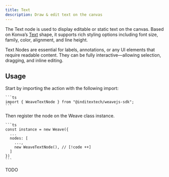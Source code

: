 ```yaml
---
title: Text
description: Draw & edit text on the canvas
---
```



The Text node is used to display editable or static text on the canvas. Based on
Konva’s [Text](https://konvajs.org/api/Konva.Text.html) shape, it supports rich styling
options including font size, family, color, alignment, and line height.

Text Nodes are essential for labels, annotations, or any UI elements that require
readable content. They can be fully interactive—allowing selection, dragging, and
inline editing.

## Usage

<Accordions>
  <Accordion title="1. Import the node" id="import-node">
    Start by importing the action with the following import:

    ```ts
    import { WeaveTextNode } from "@inditextech/weavejs-sdk";
    ```

  </Accordion>
  <Accordion title="2. Register the node" id="register-node">
    Then register the node on the Weave class instance.

    ```ts
    const instance = new Weave({
      ...
      nodes: [
        ...,
        new WeaveTextNode(), // [!code ++]
      ]
    })
    ```

  </Accordion>
  <Accordion title="3. Use the node" id="use-the-node">
    TODO

  </Accordion>
</Accordions>
